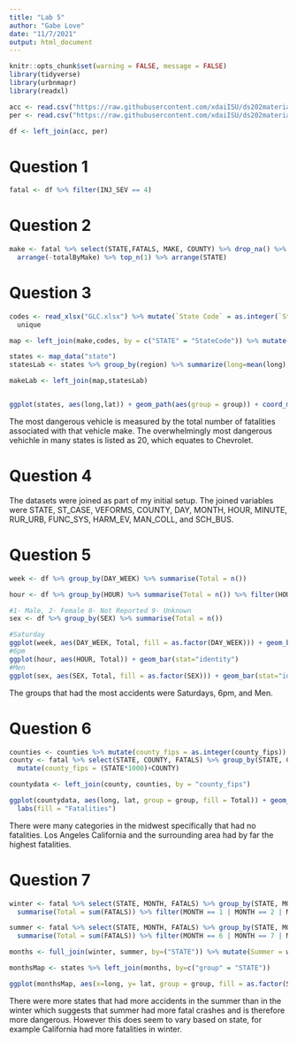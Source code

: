 ```yaml
---
title: "Lab 5"
author: "Gabe Love"
date: "11/7/2021"
output: html_document
---
```


```r
knitr::opts_chunk$set(warning = FALSE, message = FALSE) 
library(tidyverse)
library(urbnmapr)
library(readxl)

acc <- read.csv("https://raw.githubusercontent.com/xdaiISU/ds202materials/master/hwlabs/fars2017/accident.csv", stringsAsFactors = FALSE)
per <- read.csv("https://raw.githubusercontent.com/xdaiISU/ds202materials/master/hwlabs/fars2017/person.csv", stringsAsFactors = FALSE)

df <- left_join(acc, per)
```

# Question 1

```r
fatal <- df %>% filter(INJ_SEV == 4)
```

# Question 2

```r
make <- fatal %>% select(STATE,FATALS, MAKE, COUNTY) %>% drop_na() %>% group_by(STATE,MAKE) %>% summarise(totalByMake = sum(FATALS)) %>% 
  arrange(-totalByMake) %>% top_n(1) %>% arrange(STATE)
```

# Question 3

```r
codes <- read_xlsx("GLC.xlsx") %>% mutate(`State Code` = as.integer(`State Code`), StateCode = `State Code`) %>% select(StateCode, `State Name`) %>% 
  unique

map <- left_join(make,codes, by = c("STATE" = "StateCode")) %>% mutate(region = tolower(`State Name`)) %>% select(-`State Name`)

states <- map_data("state")
statesLab <- states %>% group_by(region) %>% summarize(long=mean(long), lat = mean(lat))

makeLab <- left_join(map,statesLab)


ggplot(states, aes(long,lat)) + geom_path(aes(group = group)) + coord_map() + geom_text(aes(label=MAKE), color='black', data=makeLab)
```
  
The most dangerous vehicle is measured by the total number of fatalities associated with that vehicle make. 
The overwhelmingly most dangerous vehichle in many states is listed as 20, which equates to Chevrolet.

# Question 4
  
The datasets were joined as part of my initial setup. The joined variables were STATE, ST_CASE, VEFORMS, COUNTY, DAY, MONTH, HOUR, MINUTE, 
RUR_URB, FUNC_SYS, HARM_EV, MAN_COLL, and SCH_BUS.

# Question 5

```r
week <- df %>% group_by(DAY_WEEK) %>% summarise(Total = n())

hour <- df %>% group_by(HOUR) %>% summarise(Total = n()) %>% filter(HOUR < 26)

#1- Male, 2- Female 8- Not Reported 9- Unknown
sex <- df %>% group_by(SEX) %>% summarise(Total = n())

#Saturday
ggplot(week, aes(DAY_WEEK, Total, fill = as.factor(DAY_WEEK))) + geom_bar(stat="identity")
#6pm
ggplot(hour, aes(HOUR, Total)) + geom_bar(stat="identity")
#Men
ggplot(sex, aes(SEX, Total, fill = as.factor(SEX))) + geom_bar(stat="identity")
```
  
The groups that had the most accidents were Saturdays, 6pm, and Men.

# Question 6

```r
counties <- counties %>% mutate(county_fips = as.integer(county_fips))
county <- fatal %>% select(STATE, COUNTY, FATALS) %>% group_by(STATE, COUNTY) %>% summarise(Total = sum(FATALS)) %>%
  mutate(county_fips = (STATE*1000)+COUNTY)

countydata <- left_join(county, counties, by = "county_fips") 

ggplot(countydata, aes(long, lat, group = group, fill = Total)) + geom_polygon(color = NA) + coord_map(projection = "albers", lat0 = 39, lat1 = 45) +
  labs(fill = "Fatalities")
```
  
There were many categories in the midwest specifically that had no fatalities. 
Los Angeles California and the surrounding area had by far the highest fatalities.

# Question 7

```r
winter <- fatal %>% select(STATE, MONTH, FATALS) %>% group_by(STATE, MONTH) %>% 
  summarise(Total = sum(FATALS)) %>% filter(MONTH == 1 | MONTH == 2 | MONTH == 12) %>% summarise(winterTotal = sum(Total))

summer <- fatal %>% select(STATE, MONTH, FATALS) %>% group_by(STATE, MONTH) %>% 
  summarise(Total = sum(FATALS)) %>% filter(MONTH == 6 | MONTH == 7 | MONTH == 8) %>% summarise(summerTotal = sum(Total))

months <- full_join(winter, summer, by=("STATE")) %>% mutate(Summer = winterTotal<summerTotal, Summer = as.integer(Summer))

monthsMap <- states %>% left_join(months, by=c("group" = "STATE"))

ggplot(monthsMap, aes(x=long, y= lat, group = group, fill = as.factor(Summer))) + geom_polygon() + coord_map()
```
  
There were more states that had more accidents in the summer than in the winter which suggests that summer had more fatal crashes and is therefore 
more dangerous. However this does seem to vary based on state, for example California had more fatalities in winter.